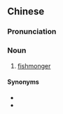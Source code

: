{{also|鱼商}}
==Chinese==
{{zh-forms|s=鱼商}}

===Pronunciation===
{{zh-pron
|m=yúshāng
|cat=n
}}

===Noun===
{{zh-noun}}

# [[fishmonger]]

====Synonyms====
* {{zh-l|魚販}}
* {{zh-l|魚販子}}